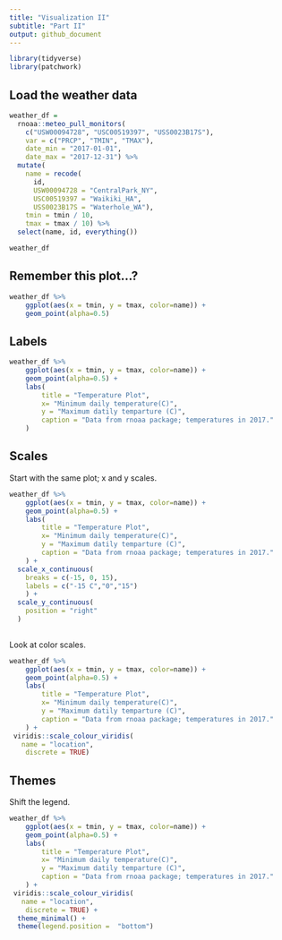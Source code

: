 ```yaml
---
title: "Visualization II"
subtitle: "Part II"
output: github_document
---
```


```r
library(tidyverse)
library(patchwork)
```

## Load the weather data 

```r
weather_df = 
  rnoaa::meteo_pull_monitors(
    c("USW00094728", "USC00519397", "USS0023B17S"),
    var = c("PRCP", "TMIN", "TMAX"), 
    date_min = "2017-01-01",
    date_max = "2017-12-31") %>%
  mutate(
    name = recode(
      id, 
      USW00094728 = "CentralPark_NY", 
      USC00519397 = "Waikiki_HA",
      USS0023B17S = "Waterhole_WA"),
    tmin = tmin / 10,
    tmax = tmax / 10) %>%
  select(name, id, everything())

weather_df
```

## Remember this plot...?

```r
weather_df %>% 
    ggplot(aes(x = tmin, y = tmax, color=name)) +
    geom_point(alpha=0.5)
```

## Labels

```r
weather_df %>% 
    ggplot(aes(x = tmin, y = tmax, color=name)) +
    geom_point(alpha=0.5) +
    labs(
        title = "Temperature Plot",
        x= "Minimum daily temperature(C)",
        y = "Maximum datily temparture (C)",
        caption = "Data from rnoaa package; temperatures in 2017."
    )
```

## Scales 

Start with the same plot; x and y scales.


```r
weather_df %>% 
    ggplot(aes(x = tmin, y = tmax, color=name)) +
    geom_point(alpha=0.5) +
    labs(
        title = "Temperature Plot",
        x= "Minimum daily temperature(C)",
        y = "Maximum datily temparture (C)",
        caption = "Data from rnoaa package; temperatures in 2017."
    ) +
  scale_x_continuous(
    breaks = c(-15, 0, 15),
    labels = c("-15 C","0","15")
    ) +
  scale_y_continuous(
    position = "right"
  )
  
```

Look at color scales.

```r
weather_df %>% 
    ggplot(aes(x = tmin, y = tmax, color=name)) +
    geom_point(alpha=0.5) +
    labs(
        title = "Temperature Plot",
        x= "Minimum daily temperature(C)",
        y = "Maximum datily temparture (C)",
        caption = "Data from rnoaa package; temperatures in 2017."
    ) +
 viridis::scale_colour_viridis(
   name = "location",
    discrete = TRUE)
```


## Themes 

Shift the legend. 
```r
weather_df %>% 
    ggplot(aes(x = tmin, y = tmax, color=name)) +
    geom_point(alpha=0.5) +
    labs(
        title = "Temperature Plot",
        x= "Minimum daily temperature(C)",
        y = "Maximum datily temparture (C)",
        caption = "Data from rnoaa package; temperatures in 2017."
    ) +
 viridis::scale_colour_viridis(
   name = "location",
    discrete = TRUE) +
  theme_minimal() +
  theme(legend.position =  "bottom")
```















